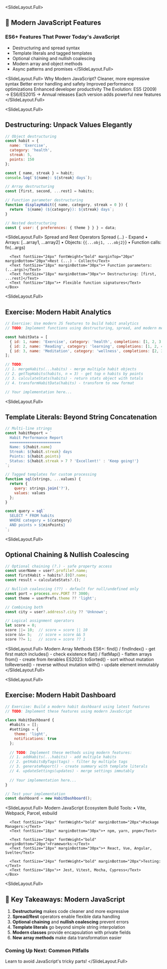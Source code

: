 
<SlideLayout.Full>
## 🚀 Modern JavaScript Features
### ES6+ Features That Power Today's JavaScript

- Destructuring and spread syntax
- Template literals and tagged templates
- Optional chaining and nullish coalescing
- Modern array and object methods
- Async patterns and promises
</SlideLayout.Full>

<SlideLayout.Full>
  <FlexBox alignItems="center" justifyContent="center" flexDirection="column">
    <Heading fontSize="h2">Why Modern JavaScript?</Heading>
    <UnorderedList>
      <ListItem>Cleaner, more expressive syntax</ListItem>
      <ListItem>Better error handling and safety</ListItem>
      <ListItem>Improved performance optimizations</ListItem>
      <ListItem>Enhanced developer productivity</ListItem>
    </UnorderedList>
    <Box marginTop="50px">
      <Text fontSize="24px" fontWeight="bold">The Evolution:</Text>
      <Text fontSize="20px">ES5 (2009) → ES6/ES2015 → Annual releases</Text>
      <Text fontSize="20px">Each version adds powerful new features</Text>
    </Box>
  </FlexBox>
</SlideLayout.Full>

<SlideLayout.Full>
## Destructuring: Unpack Values Elegantly
<CodeDisplay height="500px">
  <File name="example.js">
    
```javascript
// Object destructuring
const habit = {
  name: 'Exercise',
  category: 'health',
  streak: 5,
  points: 150
};

const { name, streak } = habit;
console.log(`${name}: ${streak} days`);

// Array destructuring
const [first, second, ...rest] = habits;

// Function parameter destructuring
function displayHabit({ name, category, streak = 0 }) {
  return `${name} (${category}): ${streak} days`;
}

// Nested destructuring
const { user: { preferences: { theme } } } = data;
```
    
  </File>
</CodeDisplay>
</SlideLayout.Full>

<SlideLayout.Full>
  <FlexBox alignItems="center" justifyContent="center" flexDirection="column">
    <Heading fontSize="h2">Spread and Rest Operators</Heading>
    <Box width="80%">
      <Text fontSize="24px" fontWeight="bold" marginBottom="20px">Spread (...) - Expand</Text>
      <Text fontSize="18px" marginBottom="30px">• Arrays: [...array1, ...array2]</Text>
      <Text fontSize="18px" marginBottom="30px">• Objects: {`{...obj1, ...obj2}`}</Text>
      <Text fontSize="18px" marginBottom="30px">• Function calls: fn(...args)</Text>
      
      <Text fontSize="24px" fontWeight="bold" marginTop="20px" marginBottom="20px">Rest (...) - Collect</Text>
      <Text fontSize="18px" marginBottom="30px">• Function parameters: (...args)</Text>
      <Text fontSize="18px" marginBottom="30px">• Destructuring: [first, ...rest]</Text>
      <Text fontSize="18px">• Flexible function signatures</Text>
    </Box>
  </FlexBox>
</SlideLayout.Full>

<SlideLayout.Full>
## Exercise: Modern Habit Analytics
<CodeDisplay height="500px">
  <File name="example.js">
    
```javascript
// Exercise: Use modern JS features to build habit analytics
// TODO: Implement functions using destructuring, spread, and modern methods

const habitData = [
  { id: 1, name: 'Exercise', category: 'health', completions: [1, 2, 3, 5, 6, 7], points: 150 },
  { id: 2, name: 'Reading', category: 'learning', completions: [1, 2, 4, 5], points: 80 },
  { id: 3, name: 'Meditation', category: 'wellness', completions: [2, 3, 4, 5, 6], points: 100 }
];

// TODO: 
// 1. mergeHabits(...habits) - merge multiple habit objects
// 2. getTopHabits(habits, n = 3) - get top n habits by points
// 3. calculateStats(habits) - return stats object with totals
// 4. transformHabitData(habits) - transform to new format

// Your implementation here...
```
    
  </File>
</CodeDisplay>
</SlideLayout.Full>

<SlideLayout.Full>
## Template Literals: Beyond String Concatenation
<CodeDisplay height="500px">
  <File name="example.js">
    
```javascript
// Multi-line strings
const habitReport = `
  Habit Performance Report
  =======================
  Name: ${habit.name}
  Streak: ${habit.streak} days
  Points: ${habit.points}
  Status: ${habit.streak > 7 ? 'Excellent!' : 'Keep going!'}
`;

// Tagged templates for custom processing
function sql(strings, ...values) {
  return {
    query: strings.join('?'),
    values: values
  };
}

const query = sql`
  SELECT * FROM habits 
  WHERE category = ${category} 
  AND points > ${minPoints}
`;
```
    
  </File>
</CodeDisplay>
</SlideLayout.Full>

<SlideLayout.Full>
## Optional Chaining & Nullish Coalescing
<CodeDisplay height="500px">
  <File name="example.js">
    
```javascript
// Optional chaining (?.) - safe property access
const userName = user?.profile?.name;
const firstHabit = habits?.[0]?.name;
const result = calculateStats?.();

// Nullish coalescing (??) - default for null/undefined only
const port = process.env.PORT ?? 3000;
const theme = userPrefs.theme ?? 'light';

// Combining both
const city = user?.address?.city ?? 'Unknown';

// Logical assignment operators
let score = 0;
score ||= 10;  // score = score || 10
score &&= 5;   // score = score && 5
score ??= 1;   // score = score ?? 1
```
    
  </File>
</CodeDisplay>
</SlideLayout.Full>

<SlideLayout.Full>
  <FlexBox alignItems="center" justifyContent="center" flexDirection="column">
    <Heading fontSize="h2">Modern Array Methods</Heading>
    <Box width="80%">
      <Text fontSize="20px" fontWeight="bold" marginBottom="20px">ES6+:</Text>
      <UnorderedList>
        <ListItem>find() / findIndex() - get first match</ListItem>
        <ListItem>includes() - check existence</ListItem>
        <ListItem>flat() / flatMap() - flatten arrays</ListItem>
        <ListItem>from() - create from iterables</ListItem>
      </UnorderedList>
      <Text fontSize="20px" fontWeight="bold" marginTop="30px" marginBottom="20px">ES2023:</Text>
      <UnorderedList>
        <ListItem>toSorted() - sort without mutation</ListItem>
        <ListItem>toReversed() - reverse without mutation</ListItem>
        <ListItem>with() - update element immutably</ListItem>
      </UnorderedList>
    </Box>
  </FlexBox>
</SlideLayout.Full>

<SlideLayout.Full>
## Exercise: Modern Habit Dashboard
<CodeDisplay height="500px">
  <File name="example.js">
    
```javascript
// Exercise: Build a modern habit dashboard using latest features
// TODO: Implement these features using modern JavaScript

class HabitDashboard {
  #habits = [];
  #settings = {
    theme: 'light',
    notifications: true
  };
  
  // TODO: Implement these methods using modern features:
  // 1. addHabits(...habits) - add multiple habits
  // 2. getHabitsByTags(tags) - filter by multiple tags
  // 3. generateReport() - create summary with template literals
  // 4. updateSettings(updates) - merge settings immutably
  
  // Your implementation here...
}

// Test your implementation
const dashboard = new HabitDashboard();
```
    
  </File>
</CodeDisplay>
</SlideLayout.Full>

<SlideLayout.Full>
  <FlexBox alignItems="center" justifyContent="center" flexDirection="column">
    <Heading fontSize="h2">Modern JavaScript Ecosystem</Heading>
    <Box width="80%">
      <Text fontSize="24px" fontWeight="bold" marginBottom="20px">Build Tools:</Text>
      <Text fontSize="18px" marginBottom="30px">• Vite, Webpack, Parcel, esbuild</Text>
      
      <Text fontSize="24px" fontWeight="bold" marginBottom="20px">Package Managers:</Text>
      <Text fontSize="18px" marginBottom="30px">• npm, yarn, pnpm</Text>
      
      <Text fontSize="24px" fontWeight="bold" marginBottom="20px">Frameworks:</Text>
      <Text fontSize="18px" marginBottom="30px">• React, Vue, Angular, Svelte</Text>
      
      <Text fontSize="24px" fontWeight="bold" marginBottom="20px">Testing:</Text>
      <Text fontSize="18px">• Jest, Vitest, Mocha, Cypress</Text>
    </Box>
  </FlexBox>
</SlideLayout.Full>

<SlideLayout.Full>
## 🎯 Key Takeaways: Modern JavaScript

1. **Destructuring** makes code cleaner and more expressive
2. **Spread/Rest** operators enable flexible data handling
3. **Optional chaining** and **nullish coalescing** prevent errors
4. **Template literals** go beyond simple string interpolation
5. **Modern classes** provide encapsulation with private fields
6. **New array methods** make data transformation easier

### Coming Up Next: Common Pitfalls
Learn to avoid JavaScript's tricky parts!
</SlideLayout.Full>
